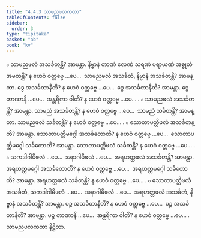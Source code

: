 ```yaml
---
title: "4.4.3 သာမညဖလကထာ"
tableOfContents: false
sidebar:
  order: 3
type: "tipitaka"
basket: "ab"
book: "kv"
---
```



<DynamicBreadcrumb />

<Division number="835" book="kv" e="ch" v="32" p="419">

<Paragraph number="2597" book="kv">
๐ သာမညဖလံ အသင်္ခတန္တိ? အာမန္တာ. နိဗ္ဗာနံ တာဏံ လေဏံ သရဏံ ပရာယဏံ အစ္စုတံ အမတန္တိ? န ဟေဝံ ဝတ္တဗ္ဗေ …ပေ…  သာမညဖလံ အသင်္ခတံ, နိဗ္ဗာနံ အသင်္ခတန္တိ? အာမန္တာ. ဒွေ အသင်္ခတာနီတိ? န ဟေဝံ ဝတ္တဗ္ဗေ …ပေ…  ဒွေ အသင်္ခတာနီတိ? အာမန္တာ. ဒွေ တာဏာနိ …ပေ…  အန္တရိကာ ဝါတိ? န ဟေဝံ ဝတ္တဗ္ဗေ …ပေ… .
</Paragraph>

</Division>
<Division number="836" book="kv" e="ch" v="32" p="419">

<Paragraph number="2598" book="kv">
๐ သာမညဖလံ အသင်္ခတန္တိ? အာမန္တာ. သာမညံ အသင်္ခတန္တိ? န ဟေဝံ ဝတ္တဗ္ဗေ …ပေ…  သာမညံ သင်္ခတန္တိ? အာမန္တာ. သာမညဖလံ သင်္ခတန္တိ? န ဟေဝံ ဝတ္တဗ္ဗေ …ပေ… .
</Paragraph>

<Paragraph number="2599" book="kv">
๐ သောတာပတ္တိဖလံ အသင်္ခတန္တိ? အာမန္တာ. သောတာပတ္တိမဂ္ဂေါ အသင်္ခတောတိ? န ဟေဝံ ဝတ္တဗ္ဗေ …ပေ…  သောတာပတ္တိမဂ္ဂေါ သင်္ခတောတိ? အာမန္တာ. သောတာပတ္တိဖလံ သင်္ခတန္တိ? န ဟေဝံ ဝတ္တဗ္ဗေ …ပေ… .
</Paragraph>

<Paragraph number="2600" book="kv">
๐ သကဒါဂါမိဖလံ …ပေ…  အနာဂါမိဖလံ …ပေ…  အရဟတ္တဖလံ အသင်္ခတန္တိ? အာမန္တာ. အရဟတ္တမဂ္ဂေါ အသင်္ခတောတိ? န ဟေဝံ ဝတ္တဗ္ဗေ …ပေ…  အရဟတ္တမဂ္ဂေါ သင်္ခတောတိ? အာမန္တာ. အရဟတ္တဖလံ သင်္ခတန္တိ? န ဟေဝံ ဝတ္တဗ္ဗေ …ပေ… .
</Paragraph>

<Paragraph number="2601" book="kv">
๐ သောတာပတ္တိဖလံ အသင်္ခတံ, သကဒါဂါမိဖလံ …ပေ…  အနာဂါမိဖလံ …ပေ…  အရဟတ္တဖလံ အသင်္ခတံ, နိဗ္ဗာနံ အသင်္ခတန္တိ? အာမန္တာ. ပဉ္စ အသင်္ခတာနီတိ? န ဟေဝံ ဝတ္တဗ္ဗေ …ပေ…  ပဉ္စ အသင်္ခတာနီတိ? အာမန္တာ. ပဉ္စ တာဏာနိ …ပေ…  အန္တရိကာ ဝါတိ? န ဟေဝံ ဝတ္တဗ္ဗေ …ပေ… .

</Paragraph>
</Division>

<Paragraph number="2602" type="center" book="kv">
သာမညဖလကထာ နိဋ္ဌိတာ.
</Paragraph>